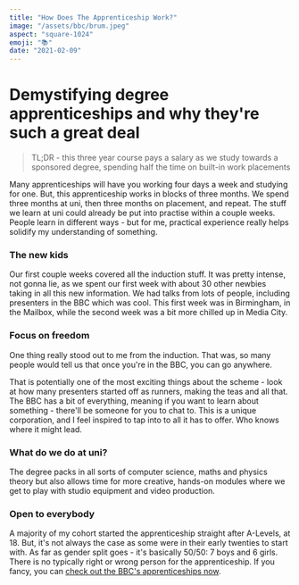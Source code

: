 ```yaml
---
title: "How Does The Apprenticeship Work?"
image: "/assets/bbc/brum.jpeg"
aspect: "square-1024"
emoji: "📚"
date: "2021-02-09"
---
```


# Demystifying degree apprenticeships and why they're such a great deal

> TL;DR - this three year course pays a salary as we study towards a sponsored degree, spending half the time on built-in work placements

<Picture
	pic="/assets/showcase/stage.JPG"
	caption="BBC Production training at Wood Norton"
	alt="People sat on a stage before recording"
/>

Many apprenticeships will have you working four days a week and studying for one. But, this apprenticeship works in blocks of three months. We spend three months at uni, then three months on placement, and repeat. The stuff we learn at uni could already be put into practise within a couple weeks. People learn in different ways - but for me, practical experience really helps solidify my understanding of something.

### The new kids

Our first couple weeks covered all the induction stuff. It was pretty intense, not gonna lie, as we spent our first week with about 30 other newbies taking in all this new information. We had talks from lots of people, including presenters in the BBC which was cool. This first week was in Birmingham, in the Mailbox, while the second week was a bit more chilled up in Media City.

<Picture
	pic="/assets/bbc/salford.jpg"
	caption="Media City, home to all kinds of shows"
	alt="Media City"
/>

### Focus on freedom

One thing really stood out to me from the induction. That was, so many people would tell us that <StandoutText>once you're in the BBC, you can go anywhere.</StandoutText>

That is potentially one of the most exciting things about the scheme - look at how many presenters started off as runners, making the teas and all that. The BBC has a bit of everything, meaning if you want to learn about something - there'll be someone for you to chat to. This is a unique corporation, and I feel inspired to tap into to all it has to offer. Who knows where it might lead.

<Picture pic="/assets/showcase/cam.jpg" caption="" alt="Me holding a camera" />

### What do we do at uni?

The degree packs in all sorts of computer science, maths and physics theory but also allows time for more creative, hands-on modules where we get to play with studio equipment and video production.

### Open to everybody

A majority of my cohort started the apprenticeship straight after A-Levels, at 18. But, it's not always the case as some were in their early twenties to start with. As far as gender split goes - it's basically 50/50: 7 boys and 6 girls. There is no typically right or wrong person for the apprenticeship. If you fancy, you can [check out the BBC's apprenticeships now](https://www.bbc.co.uk/careers/trainee-schemes-and-apprenticeships/apprenticeships).
